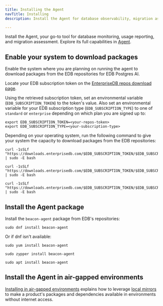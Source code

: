 ```yaml
---
title: Installing the Agent
navTitle: Installing
description: Install the Agent for database observability, migration assessment and usage reporting.

---
```


Install the Agent, your go-to tool for database monitoring, usage reporting, and migration assessment. Explore its full capabilities in [Agent](../../agent/).

## Enable your system to download packages

Enable the system where you are planning on running the agent to download packages from the EDB repositories for EDB Postgres AI.

Locate your EDB subscription token on the [EnterpriseDB repos download page](https://www.enterprisedb.com/repos-downloads).

Using the retrieved subscription token, set an environmental variable (`EDB_SUBSCRIPTION_TOKEN`) to the token's value. Also set an environmental variable for your EDB subscription type (`EDB_SUBSCRIPTION_TYPE`) to one of `standard` or `enterprise` depending on which plan you are signed up to:

```shell
export EDB_SUBSCRIPTION_TOKEN=<your-repos-token>
export EDB_SUBSCRIPTION_TYPE=<your-subscription-type>
```

Depending on your operating system, run the following command to give your system the capacity to download packages from the EDB repositories:

<TabContainer syncKey="platform">
<Tab title="RHEL derivatives">

```shell
curl -1sSLf "https://downloads.enterprisedb.com/$EDB_SUBSCRIPTION_TOKEN/$EDB_SUBSCRIPTION_TYPE/setup.rpm.sh" | sudo -E bash
```

</Tab>

<Tab title="SLES">

```shell
curl -1sSLf "https://downloads.enterprisedb.com/$EDB_SUBSCRIPTION_TOKEN/$EDB_SUBSCRIPTION_TYPE/setup.rpm.sh" | sudo -E bash
```

</Tab>

<Tab title="Debian or Ubuntu">

```shell
curl -1sSLf "https://downloads.enterprisedb.com/$EDB_SUBSCRIPTION_TOKEN/$EDB_SUBSCRIPTION_TYPE/setup.deb.sh" | sudo -E bash
```

</Tab>
</TabContainer>

## Install the Agent package

Install the `beacon-agent` package from EDB's repositories:

<TabContainer syncKey="platform">
<Tab title="RHEL derivatives">

```shell
sudo dnf install beacon-agent
```

Or if dnf isn't available:

```shell
sudo yum install beacon-agent
```

</Tab>

<Tab title="SLES">

```shell
sudo zypper install beacon-agent
```

</Tab>

<Tab title="Debian or Ubuntu">

```
sudo apt install beacon-agent
```

</Tab>
</TabContainer>

## Install the Agent in air-gapped environments

[Installing in air-gapped environments](/repos/working_with_repos/installing_airgapped/) explains how to leverage [local mirrors](/repos/working_with_repos/building_local_mirrors/) to make a product's packages and dependencies available in environments without internet access.